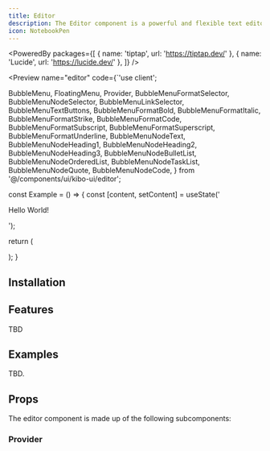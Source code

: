 ```yaml
---
title: Editor
description: The Editor component is a powerful and flexible text editor that allows you to create and edit rich text content.
icon: NotebookPen
---
```



<PoweredBy packages={[
  { name: 'tiptap', url: 'https://tiptap.dev/' },
  { name: 'Lucide', url: 'https://lucide.dev/' },
]} />

<Preview name="editor" code={`'use client';

  BubbleMenu,
  FloatingMenu,
  Provider,
  BubbleMenuFormatSelector,
  BubbleMenuNodeSelector,
  BubbleMenuLinkSelector,
  BubbleMenuTextButtons,
  BubbleMenuFormatBold,
  BubbleMenuFormatItalic,
  BubbleMenuFormatStrike,
  BubbleMenuFormatCode,
  BubbleMenuFormatSubscript,
  BubbleMenuFormatSuperscript,
  BubbleMenuFormatUnderline,
  BubbleMenuNodeText,
  BubbleMenuNodeHeading1,
  BubbleMenuNodeHeading2,
  BubbleMenuNodeHeading3,
  BubbleMenuNodeBulletList,
  BubbleMenuNodeOrderedList,
  BubbleMenuNodeTaskList,
  BubbleMenuNodeQuote,
  BubbleMenuNodeCode,
} from '@/components/ui/kibo-ui/editor';

const Example = () => {
  const [content, setContent] = useState('<p>Hello World!</p>');

  return (
    <div className="bg-secondary flex h-screen w-full items-center justify-center p-8">
      <Provider content={content} className="bg-background rounded-lg border w-full h-full p-4">
        <FloatingMenu />
        <BubbleMenu>
          <BubbleMenuNodeSelector>
            <BubbleMenuNodeText />
            <BubbleMenuNodeHeading1 />
            <BubbleMenuNodeHeading2 />
            <BubbleMenuNodeHeading3 />
            <BubbleMenuNodeBulletList />
            <BubbleMenuNodeOrderedList />
            <BubbleMenuNodeTaskList />
            <BubbleMenuNodeQuote />
            <BubbleMenuNodeCode />
          </BubbleMenuNodeSelector>
          <BubbleMenuFormatSelector>
            <BubbleMenuFormatBold />
            <BubbleMenuFormatItalic />
            <BubbleMenuFormatUnderline />
            <BubbleMenuFormatStrike />
            <BubbleMenuFormatCode />
            <BubbleMenuFormatSuperscript />
            <BubbleMenuFormatSubscript />
          </BubbleMenuFormatSelector>
          <BubbleMenuLinkSelector />
          <BubbleMenuTextButtons />
        </BubbleMenu>
      </Provider>
    </div>
  );
}


## Installation

<Installer packageName="editor" />

## Features

TBD

## Examples

TBD.

## Props

The editor component is made up of the following subcomponents:

### Provider

<AutoTypeTable path="node_modules/@repo/editor/index.tsx" name="ProviderProps" />

